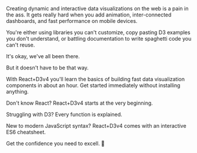
<div>
  <p>
    Creating dynamic and interactive data visualizations on the web is a pain in
    the ass. It gets really hard when you add animation, inter-connected
    dashboards, and fast performance on mobile devices.
  </p>
  <p>
    You're either using libraries you can't customize, copy pasting D3 examples
    you don't understand, or battling documentation to write spaghetti code you
    can't reuse.
  </p>
  <p>It's okay, we've all been there.</p>
  <p>But it doesn't have to be that way.</p>
  <p>
    With React+D3v4 you'll learn the basics of building fast data visualization
    components in about an hour. Get started immediately without installing
    anything.
  </p>
  <p>Don't know React? React+D3v4 starts at the very beginning. </p>
  <p>Struggling with D3? Every function is explained.</p>
  <p>
    New to modern JavaScript syntax? React+D3v4 comes with an interactive ES6
    cheatsheet.
  </p>
  <p>
    Get the confidence you need to excell.
    <span role="img" aria-label="so cool">
      💪
    </span>
  </p>
</div>

<ReadChapter />
